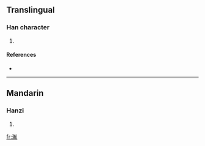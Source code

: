==Translingual==

===Han character===
{{Han char|rn=85|rad=水|as=09|sn=12|four=3211<sub>0</sub>|canj=水中女山 (ELVU)}}

# {{defn|Han|sort=水09}}

====References====
* {{Han ref|kx=0637.150|dkj=17845|hdz=31683.070|uh=6E5A|ud=28250|bh=DA57|bd=55895}}

----

==Mandarin==

===Hanzi===
{{cmn-hanzi|pin=[[yìn]] ([[yin4]])|wg=yin<sup>4</sup>}}

# {{defn|Mandarin|sort=水09}}

[[fr:湚]]